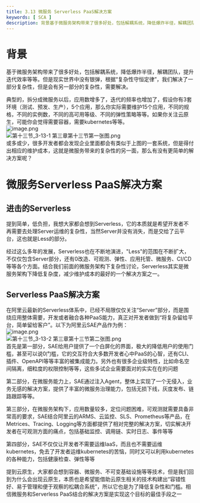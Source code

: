 ```yaml
---
title: 3.13 微服务 Serverless PaaS解决方案
keywords: [ SCA ]
description: 背景基于微服务架构带来了很多好处，包括解耦系统，降低爆炸半径，解耦团队，提升迭代效率等等。但是现实世界中没有银弹，根据“复杂性守恒定律”，我们解决了一部分复杂性，但是会有另一部分的复杂性，需要解决。典型的，拆分成微服务以后，应用数增多了，迭代的频率也增加了，假设你有3套环境（测试、预发、生产）...
---
```

<a name="P2Led"></a>
# 背景
基于微服务架构带来了很多好处，包括解耦系统，降低爆炸半径，解耦团队，提升迭代效率等等。但是现实世界中没有银弹，根据“复杂性守恒定律”，我们解决了一部分复杂性，但是会有另一部分的复杂性，需要解决。

典型的，拆分成微服务以后，应用数增多了，迭代的频率也增加了，假设你有3套环境（测试、预发、生产），5个应用，那么你实际需要维护15个应用，不同的规格，不同的实例数，不同的高可用等级、不同的弹性策略等等。如果你关注云原生，可能你会觉得需要容器，需要kubernetes等等。<br />![image.png](https://intranetproxy.alipay.com/skylark/lark/0/2022/png/305522/1647410810848-7166211d-63ef-47e8-aef3-71f63589f8df.png#clientId=u7ffbb96f-7c2e-4&from=paste&height=248&id=u0ba9c53d&originHeight=620&originWidth=1774&originalType=binary&ratio=1&rotation=0&showTitle=false&size=382689&status=done&style=none&taskId=u1c8b591e-8a30-4cab-aac4-2958bafc1ac&title=&width=709.6)<br />![第十三节_3-13-1 第三章第十三节第一张图.png](https://intranetproxy.alipay.com/skylark/lark/0/2022/png/54319/1648211826922-409fdb80-3d10-4b75-93a2-4fa582e1d6fe.png#clientId=udb04b572-8b47-4&from=ui&id=u133ff5a6&originHeight=311&originWidth=723&originalType=binary&ratio=1&rotation=0&showTitle=false&size=26744&status=done&style=none&taskId=u243ff04d-ddc6-4823-9a58-2f80c9d0d76&title=)<br />或多或少，很多开发者都会发现企业里面都会有类似于上图的一套系统，但是得付出相应的维护成本，这就是微服务带来的复杂性的另一面，那么有没有更简单的解决方案呢？

<a name="Gwr5G"></a>
# 微服务Serverless PaaS解决方案

<a name="jbkCc"></a>
## 进击的Serverless
提到简单，低负担，我想大家都会想到Serverless，它的本质就是希望开发者不再需要去处理Server运维的复杂性，当然Server并没有消失，而是交给了云平台，这也就是Less的部分。

经过这么多年的发展，Serverless也在不断地演进，"Less"的范围在不断扩大，不仅仅包含Server部分，还有0改造、可观测、弹性、应用托管、微服务、CI/CD等等各个方面。结合我们前面的微服务架构下复杂性讨论，Serverless其实是微服务架构下降低复杂度，减少维护成本的最好的一个解决方案之一。

<a name="Z7H9m"></a>
## Serverless PaaS解决方案
在阿里云最新的Serverless体系中，已经不局限仅仅关注“Server”部分，而是围绕应用整体需要，开发或者融合各种PaaS能力，真正对开发者做到“将复杂留给平台，简单留给客户”。以下为阿里云SAE产品作为例：<br /> ![image.png](https://intranetproxy.alipay.com/skylark/lark/0/2022/png/305522/1647410991224-ace44534-ab67-4baa-980f-172e0788f5d4.png#clientId=u7ffbb96f-7c2e-4&from=paste&height=282&id=ue5abec2f&originHeight=704&originWidth=1840&originalType=binary&ratio=1&rotation=0&showTitle=false&size=429994&status=done&style=none&taskId=ubef006d8-7ab1-4032-9dc6-1f0c4a506ca&title=&width=736)<br />![第十三节_3-13-2 第三章第十三节第二张图.png](https://intranetproxy.alipay.com/skylark/lark/0/2022/png/54319/1648211848964-358b9efc-1769-4174-b391-cdbd10d951a8.png#clientId=udb04b572-8b47-4&from=ui&id=u518781b5&originHeight=311&originWidth=723&originalType=binary&ratio=1&rotation=0&showTitle=false&size=31789&status=done&style=none&taskId=u77a7d19e-d115-4d70-8021-55e76d3da0e&title=)<br />首先是第一部分，SAE给用户提供了一个白屏化的界面，极大的降低用户的使用门槛，甚至可以说0门槛，它的交互符合大多数开发者心中PaaS的心智，还有CLI、插件、OpenAPI等等丰富的被集成能力。另外也有很多企业级特性，比如命名空间隔离，细粒度的权限控制等等，这些多试企业需要面对的实实在在的问题

第二部分，在微服务能力上，SAE通过注入Agent，整体上实现了一个无侵入，业务无感的解决方案，提供了丰富的微服务治理能力，包括无损下线，灰度发布、链路跟踪等等。

第三部分，在微服务架构下，应用数量较多，定位问题困难，可观测就需要具备非常高的要求，SAE结合阿里云的ARMS、云监控、SLS、Prometheus等产品，在Metrices、Tracing、Logging等方面都提供了相对完整的解决方案，切实解决开发者在可观测方面的痛点，包括基础监控、调用链、实时日志、事件等等

第四部分，SAE不仅仅让开发者不需要运维IaaS，而且也不需要运维kubernetes，免去了开发者运维kubernetes的苦恼，同时又可以利用kubernetes的各种能力，包括健康检查、弹性等等


提到云原生，大家都会想到容器、微服务、不可变基础设施等等技术，但是我们回到为什么会出现云原生，本质也是希望能借助云原生相关的技术构建出“容错性好、易于管理和便于观察的松耦合系统”，所以它也是为了降低复杂性和门槛。相信微服务和Serverless  PaaS结合的解决方案是实现这个目标的最佳手段之一



